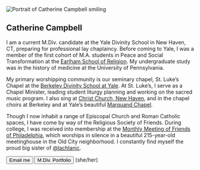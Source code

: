 

<Image
  alt="Portrait of Catherine Campbell smiling"
  src={portraitImg}
  layout="responsive"
  placeholder="blur"
  priority
/>

<article>

# Catherine Campbell

I am a current M.Div. candidate at the Yale Divinity School in New Haven, CT, preparing for professional lay chaplaincy. Before coming to Yale, I was a member of the first cohort of M.A. students in Peace and Social Transformation at the [Earlham School of Religion](https://esr.earlham.edu). My undergraduate study was in the history of medicine at the University of Pennsylvania.

My primary worshipping community is our seminary chapel, St. Luke’s Chapel at the [Berkeley Divinity School at Yale](http://berkeleydivinity.yale.edu/). At St. Luke’s, I serve as a Chapel Minister, leading student liturgy planning and working on the sacred music program. I also sing at [Christ Church, New Haven](https://christchurchnh.org/), and in the chapel choirs at Berkeley and at Yale’s beautiful [Marquand Chapel](https://www.youtube.com/user/yaleismtv).

Though I now inhabit a range of Episcopal Church and Roman Catholic spaces, I have come by way of the Religious Society of Friends. During college, I was received into membership at the [Monthly Meeting of Friends of Philadelphia](https://www.fgcquaker.org/cloud/monthly-meeting-friends-philadelphia-arch-street-quakers), which worships in silence in a beautiful 215-year-old meetinghouse in the Old City neighborhood. I constantly find myself the proud big sister of [@lachlanjc](https://lachlanjc.com).
  

<Actions>
  <Button as="a" variant="muted" href="mailto:catherine.campbell617@gmail.com">
    <Mail />
    Email me
  </Button>
  
  <Button as="a" variant="muted" href="https://campuspress.yale.edu/catherinecampbell/">
    M.Div. Portfolio
  </Button>
  (she/her)
</Actions>

</article>
